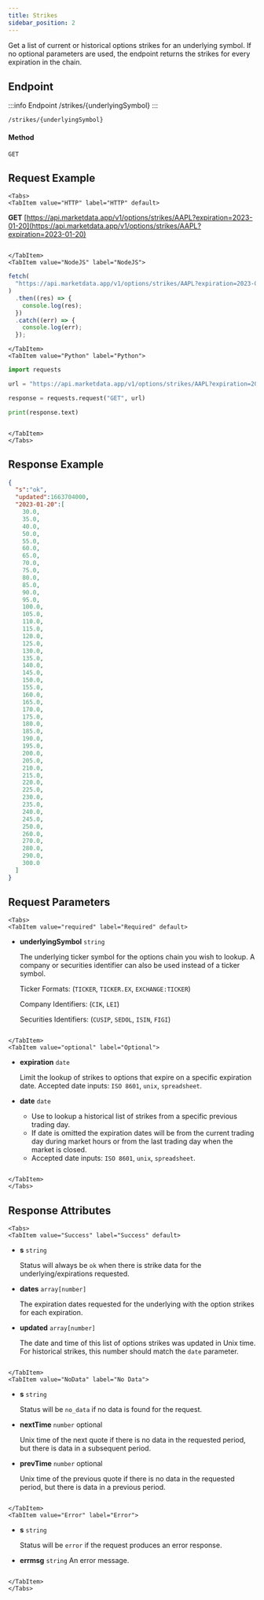 ```yaml
---
title: Strikes
sidebar_position: 2
---
```


Get a list of current or historical options strikes for an underlying symbol. If no optional parameters are used, the endpoint returns the strikes for every expiration in the chain.


## Endpoint

:::info Endpoint
/strikes/{underlyingSymbol}
:::

    /strikes/{underlyingSymbol}

#### Method

    GET

## Request Example

```mdx-code-block
<Tabs>
<TabItem value="HTTP" label="HTTP" default>

```

**GET** [https://api.marketdata.app/v1/options/strikes/AAPL?expiration=2023-01-20](https://api.marketdata.app/v1/options/strikes/AAPL?expiration=2023-01-20)

```mdx-code-block

</TabItem>
<TabItem value="NodeJS" label="NodeJS">

```

```js title="app.js"
fetch(
  "https://api.marketdata.app/v1/options/strikes/AAPL?expiration=2023-01-20"
)
  .then((res) => {
    console.log(res);
  })
  .catch((err) => {
    console.log(err);
  });
```

```mdx-code-block
</TabItem>
<TabItem value="Python" label="Python">

```

```python title="app.py"
import requests

url = "https://api.marketdata.app/v1/options/strikes/AAPL?expiration=2023-01-20"

response = requests.request("GET", url)

print(response.text)
```

```mdx-code-block

</TabItem>
</Tabs>
```

## Response Example

```json
{
  "s":"ok",
  "updated":1663704000,
  "2023-01-20":[
    30.0,
    35.0,
    40.0,
    50.0,
    55.0,
    60.0,
    65.0,
    70.0,
    75.0,
    80.0,
    85.0,
    90.0,
    95.0,
    100.0,
    105.0,
    110.0,
    115.0,
    120.0,
    125.0,
    130.0,
    135.0,
    140.0,
    145.0,
    150.0,
    155.0,
    160.0,
    165.0,
    170.0,
    175.0,
    180.0,
    185.0,
    190.0,
    195.0,
    200.0,
    205.0,
    210.0,
    215.0,
    220.0,
    225.0,
    230.0,
    235.0,
    240.0,
    245.0,
    250.0,
    260.0,
    270.0,
    280.0,
    290.0,
    300.0
  ]
}
```

## Request Parameters

```mdx-code-block
<Tabs>
<TabItem value="required" label="Required" default>

```

- **underlyingSymbol** `string`

  The underlying ticker symbol for the options chain you wish to lookup.
  A company or securities identifier can also be used instead of a ticker symbol.

  Ticker Formats: (`TICKER`, `TICKER.EX`, `EXCHANGE:TICKER`)

  Company Identifiers: (`CIK`, `LEI`)

  Securities Identifiers: (`CUSIP`, `SEDOL`, `ISIN`, `FIGI`)

```mdx-code-block

</TabItem>
<TabItem value="optional" label="Optional">

```

- **expiration** `date`

  Limit the lookup of strikes to options that expire on a specific expiration date. Accepted date inputs: `ISO 8601`, `unix`, `spreadsheet`.

- **date** `date`

  - Use to lookup a historical list of strikes from a specific previous trading day. 
  - If date is omitted the expiration dates will be from the current trading day during market hours or from the last trading day when the market is closed. 
  - Accepted date inputs: `ISO 8601`, `unix`, `spreadsheet`.

```mdx-code-block

</TabItem>
</Tabs>
```

## Response Attributes

```mdx-code-block
<Tabs>
<TabItem value="Success" label="Success" default>

```

- **s** `string`

  Status will always be `ok` when there is strike
  data for the underlying/expirations requested.

- **dates** `array[number]`

  The expiration dates requested for the underlying with the option strikes for each expiration.

- **updated** `array[number]`

  The date and time of this list of options strikes was updated in Unix time. For historical strikes, this number should match the `date` parameter.

```mdx-code-block

</TabItem>
<TabItem value="NoData" label="No Data">

```

- **s** `string`

  Status will be `no_data` if no data is found for the request.

- **nextTime** `number` optional

  Unix time of the next quote if there is no data in the requested period, but there is data in a subsequent period.

- **prevTime** `number` optional

  Unix time of the previous quote if there is no data in the requested period, but there is data in a previous period.

```mdx-code-block

</TabItem>
<TabItem value="Error" label="Error">

```

- **s** `string`

  Status will be `error` if the request produces an error response.

- **errmsg** `string`
  An error message.

```mdx-code-block

</TabItem>
</Tabs>
```
